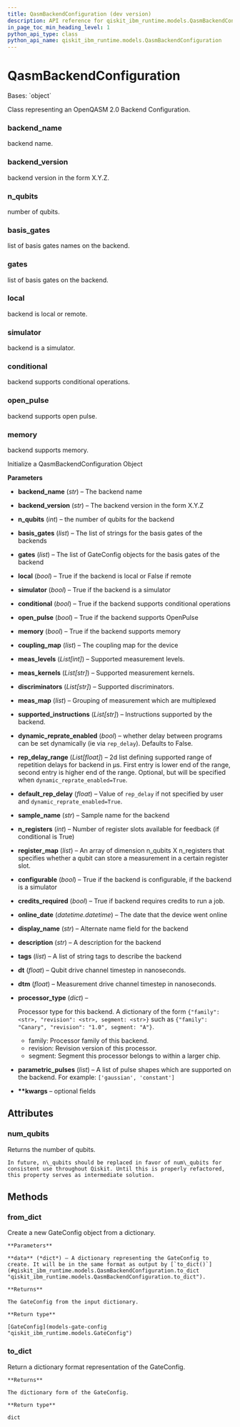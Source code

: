 ```yaml
---
title: QasmBackendConfiguration (dev version)
description: API reference for qiskit_ibm_runtime.models.QasmBackendConfiguration in the dev version of qiskit-ibm-runtime
in_page_toc_min_heading_level: 1
python_api_type: class
python_api_name: qiskit_ibm_runtime.models.QasmBackendConfiguration
---
```


# QasmBackendConfiguration

<Class id="qiskit_ibm_runtime.models.QasmBackendConfiguration" isDedicatedPage={true} github="https://github.com/Qiskit/qiskit-ibm-runtime/tree/main/qiskit_ibm_runtime/models/backend_configuration.py#L190-L494" signature="QasmBackendConfiguration(backend_name, backend_version, n_qubits, basis_gates, gates, local, simulator, conditional, open_pulse, memory, coupling_map, meas_levels=None, meas_kernels=None, discriminators=None, meas_map=None, supported_instructions=None, dynamic_reprate_enabled=False, rep_delay_range=None, default_rep_delay=None, sample_name=None, n_registers=None, register_map=None, configurable=None, credits_required=None, online_date=None, display_name=None, description=None, tags=None, dt=None, dtm=None, processor_type=None, parametric_pulses=None, **kwargs)" modifiers="class">
  Bases: `object`

  Class representing an OpenQASM 2.0 Backend Configuration.

  ### backend\_name

  <Attribute id="qiskit_ibm_runtime.models.QasmBackendConfiguration.backend_name">
    backend name.
  </Attribute>

  ### backend\_version

  <Attribute id="qiskit_ibm_runtime.models.QasmBackendConfiguration.backend_version">
    backend version in the form X.Y.Z.
  </Attribute>

  ### n\_qubits

  <Attribute id="qiskit_ibm_runtime.models.QasmBackendConfiguration.n_qubits">
    number of qubits.
  </Attribute>

  ### basis\_gates

  <Attribute id="qiskit_ibm_runtime.models.QasmBackendConfiguration.basis_gates">
    list of basis gates names on the backend.
  </Attribute>

  ### gates

  <Attribute id="qiskit_ibm_runtime.models.QasmBackendConfiguration.gates">
    list of basis gates on the backend.
  </Attribute>

  ### local

  <Attribute id="qiskit_ibm_runtime.models.QasmBackendConfiguration.local">
    backend is local or remote.
  </Attribute>

  ### simulator

  <Attribute id="qiskit_ibm_runtime.models.QasmBackendConfiguration.simulator">
    backend is a simulator.
  </Attribute>

  ### conditional

  <Attribute id="qiskit_ibm_runtime.models.QasmBackendConfiguration.conditional">
    backend supports conditional operations.
  </Attribute>

  ### open\_pulse

  <Attribute id="qiskit_ibm_runtime.models.QasmBackendConfiguration.open_pulse">
    backend supports open pulse.
  </Attribute>

  ### memory

  <Attribute id="qiskit_ibm_runtime.models.QasmBackendConfiguration.memory">
    backend supports memory.
  </Attribute>

  Initialize a QasmBackendConfiguration Object

  **Parameters**

  *   **backend\_name** (*str*) – The backend name

  *   **backend\_version** (*str*) – The backend version in the form X.Y.Z

  *   **n\_qubits** (*int*) – the number of qubits for the backend

  *   **basis\_gates** (*list*) – The list of strings for the basis gates of the backends

  *   **gates** (*list*) – The list of GateConfig objects for the basis gates of the backend

  *   **local** (*bool*) – True if the backend is local or False if remote

  *   **simulator** (*bool*) – True if the backend is a simulator

  *   **conditional** (*bool*) – True if the backend supports conditional operations

  *   **open\_pulse** (*bool*) – True if the backend supports OpenPulse

  *   **memory** (*bool*) – True if the backend supports memory

  *   **coupling\_map** (*list*) – The coupling map for the device

  *   **meas\_levels** (*List\[int]*) – Supported measurement levels.

  *   **meas\_kernels** (*List\[str]*) – Supported measurement kernels.

  *   **discriminators** (*List\[str]*) – Supported discriminators.

  *   **meas\_map** (*list*) – Grouping of measurement which are multiplexed

  *   **supported\_instructions** (*List\[str]*) – Instructions supported by the backend.

  *   **dynamic\_reprate\_enabled** (*bool*) – whether delay between programs can be set dynamically (ie via `rep_delay`). Defaults to False.

  *   **rep\_delay\_range** (*List\[float]*) – 2d list defining supported range of repetition delays for backend in μs. First entry is lower end of the range, second entry is higher end of the range. Optional, but will be specified when `dynamic_reprate_enabled=True`.

  *   **default\_rep\_delay** (*float*) – Value of `rep_delay` if not specified by user and `dynamic_reprate_enabled=True`.

  *   **sample\_name** (*str*) – Sample name for the backend

  *   **n\_registers** (*int*) – Number of register slots available for feedback (if conditional is True)

  *   **register\_map** (*list*) – An array of dimension n\_qubits X n\_registers that specifies whether a qubit can store a measurement in a certain register slot.

  *   **configurable** (*bool*) – True if the backend is configurable, if the backend is a simulator

  *   **credits\_required** (*bool*) – True if backend requires credits to run a job.

  *   **online\_date** (*datetime.datetime*) – The date that the device went online

  *   **display\_name** (*str*) – Alternate name field for the backend

  *   **description** (*str*) – A description for the backend

  *   **tags** (*list*) – A list of string tags to describe the backend

  *   **dt** (*float*) – Qubit drive channel timestep in nanoseconds.

  *   **dtm** (*float*) – Measurement drive channel timestep in nanoseconds.

  *   **processor\_type** (*dict*) –

      Processor type for this backend. A dictionary of the form `{"family": <str>, "revision": <str>, segment: <str>}` such as `{"family": "Canary", "revision": "1.0", segment: "A"}`.

      *   family: Processor family of this backend.
      *   revision: Revision version of this processor.
      *   segment: Segment this processor belongs to within a larger chip.

  *   **parametric\_pulses** (*list*) – A list of pulse shapes which are supported on the backend. For example: `['gaussian', 'constant']`

  *   **\*\*kwargs** – optional fields

  ## Attributes

  ### num\_qubits

  <Attribute id="qiskit_ibm_runtime.models.QasmBackendConfiguration.num_qubits">
    Returns the number of qubits.

    In future, n\_qubits should be replaced in favor of num\_qubits for consistent use throughout Qiskit. Until this is properly refactored, this property serves as intermediate solution.
  </Attribute>

  ## Methods

  ### from\_dict

  <Function id="qiskit_ibm_runtime.models.QasmBackendConfiguration.from_dict" github="https://github.com/Qiskit/qiskit-ibm-runtime/tree/main/qiskit_ibm_runtime/models/backend_configuration.py#L385-L401" signature="from_dict(data)" modifiers="classmethod">
    Create a new GateConfig object from a dictionary.

    **Parameters**

    **data** (*dict*) – A dictionary representing the GateConfig to create. It will be in the same format as output by [`to_dict()`](#qiskit_ibm_runtime.models.QasmBackendConfiguration.to_dict "qiskit_ibm_runtime.models.QasmBackendConfiguration.to_dict").

    **Returns**

    The GateConfig from the input dictionary.

    **Return type**

    [GateConfig](models-gate-config "qiskit_ibm_runtime.models.GateConfig")
  </Function>

  ### to\_dict

  <Function id="qiskit_ibm_runtime.models.QasmBackendConfiguration.to_dict" github="https://github.com/Qiskit/qiskit-ibm-runtime/tree/main/qiskit_ibm_runtime/models/backend_configuration.py#L403-L475" signature="to_dict()">
    Return a dictionary format representation of the GateConfig.

    **Returns**

    The dictionary form of the GateConfig.

    **Return type**

    dict
  </Function>
</Class>

